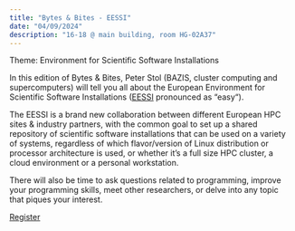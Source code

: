 ```yaml
---
title: "Bytes & Bites - EESSI"
date: "04/09/2024"
description: "16-18 @ main building, room HG-02A37"
---
```


Theme: Environment for Scientific Software Installations

In this edition of Bytes & Bites, Peter Stol (BAZIS, cluster computing and supercomputers) will tell you all about the European Environment for Scientific Software Installations ([EESSI](https://www.eessi-hpc.org/) pronounced as “easy“).

The EESSI is a brand new collaboration between different European HPC sites & industry partners, with the common goal to set up a shared repository of scientific software installations that can be used on a variety of systems, regardless of which flavor/version of Linux distribution or processor architecture is used, or whether it’s a full size HPC cluster, a cloud environment or a personal workstation.

There will also be time to ask questions related to programming, improve your programming skills, meet other researchers, or delve into any topic that piques your interest. 

[Register](https://vu-nl.libcal.com/event/4195798)
